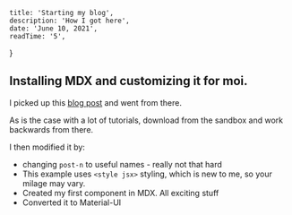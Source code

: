 
    title: 'Starting my blog',
    description: 'How I got here',
    date: 'June 10, 2021',
    readTime: '5',
}


## Installing MDX and customizing it for moi.

I picked up this [blog post](https://www.smashingmagazine.com/2020/09/build-blog-nextjs-mdx/) and went from there.

As is the case with a lot of <Tutorial>tutorials</Tutorial>, download from the sandbox and work backwards from there.

I then modified it by:
 - changing `post-n` to useful names - really not that hard
 - This example uses `<style jsx>` styling, which is new to me, so your milage may vary.
 - Created my first component in MDX. All exciting stuff
 - Converted it to Material-UI
